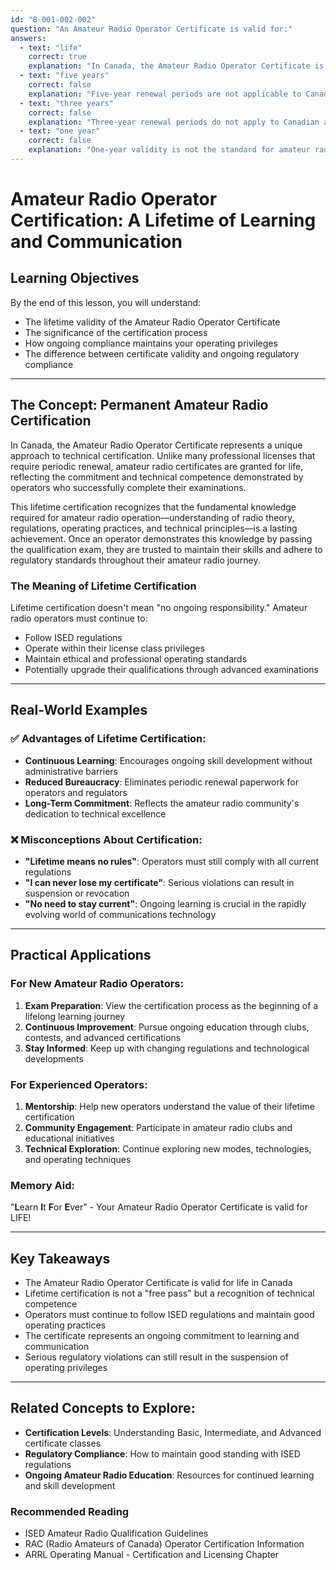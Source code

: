```yaml
---
id: "B-001-002-002"
question: "An Amateur Radio Operator Certificate is valid for:"
answers:
  - text: "life"
    correct: true
    explanation: "In Canada, the Amateur Radio Operator Certificate is valid for the lifetime of the operator, provided they maintain compliance with ISED (Innovation, Science and Economic Development) regulations. Once you've earned your certificate through successful examination, you do not need to renew it periodically. This lifetime validity encourages ongoing participation in amateur radio and reduces administrative burdens for both operators and regulatory agencies."
  - text: "five years"
    correct: false
    explanation: "Five-year renewal periods are not applicable to Canadian amateur radio operator certificates. Unlike some professional licenses that require periodic renewal, amateur radio certificates remain valid for life, assuming the operator continues to follow regulatory requirements and does not have their privileges suspended or revoked."
  - text: "three years"
    correct: false
    explanation: "Three-year renewal periods do not apply to Canadian amateur radio operator certificates. The certificate is issued permanently upon successful completion of the qualification exam, reflecting the ongoing nature of amateur radio participation and the operator's demonstrated technical competence."
  - text: "one year"
    correct: false
    explanation: "One-year validity is not the standard for amateur radio operator certificates in Canada. The certificate is granted for life, recognizing the technical knowledge and commitment demonstrated by passing the qualification examination and maintaining good standing with ISED regulations."
---
```


# Amateur Radio Operator Certification: A Lifetime of Learning and Communication

## Learning Objectives
By the end of this lesson, you will understand:
- The lifetime validity of the Amateur Radio Operator Certificate
- The significance of the certification process
- How ongoing compliance maintains your operating privileges
- The difference between certificate validity and ongoing regulatory compliance

---

## The Concept: Permanent Amateur Radio Certification

In Canada, the Amateur Radio Operator Certificate represents a unique approach to technical certification. Unlike many professional licenses that require periodic renewal, amateur radio certificates are granted for life, reflecting the commitment and technical competence demonstrated by operators who successfully complete their examinations.

This lifetime certification recognizes that the fundamental knowledge required for amateur radio operation—understanding of radio theory, regulations, operating practices, and technical principles—is a lasting achievement. Once an operator demonstrates this knowledge by passing the qualification exam, they are trusted to maintain their skills and adhere to regulatory standards throughout their amateur radio journey.

### The Meaning of Lifetime Certification

Lifetime certification doesn't mean "no ongoing responsibility." Amateur radio operators must continue to:
- Follow ISED regulations
- Operate within their license class privileges
- Maintain ethical and professional operating standards
- Potentially upgrade their qualifications through advanced examinations

---

## Real-World Examples

### ✅ Advantages of Lifetime Certification:
- **Continuous Learning**: Encourages ongoing skill development without administrative barriers
- **Reduced Bureaucracy**: Eliminates periodic renewal paperwork for operators and regulators
- **Long-Term Commitment**: Reflects the amateur radio community's dedication to technical excellence

### ❌ Misconceptions About Certification:
- **"Lifetime means no rules"**: Operators must still comply with all current regulations
- **"I can never lose my certificate"**: Serious violations can result in suspension or revocation
- **"No need to stay current"**: Ongoing learning is crucial in the rapidly evolving world of communications technology

---

## Practical Applications

### For New Amateur Radio Operators:
1. **Exam Preparation**: View the certification process as the beginning of a lifelong learning journey
2. **Continuous Improvement**: Pursue ongoing education through clubs, contests, and advanced certifications
3. **Stay Informed**: Keep up with changing regulations and technological developments

### For Experienced Operators:
1. **Mentorship**: Help new operators understand the value of their lifetime certification
2. **Community Engagement**: Participate in amateur radio clubs and educational initiatives
3. **Technical Exploration**: Continue exploring new modes, technologies, and operating techniques

### Memory Aid:
"**L**earn **I**t **F**or **E**ver" - Your Amateur Radio Operator Certificate is valid for LIFE!

---

## Key Takeaways

- The Amateur Radio Operator Certificate is valid for life in Canada
- Lifetime certification is not a "free pass" but a recognition of technical competence
- Operators must continue to follow ISED regulations and maintain good operating practices
- The certificate represents an ongoing commitment to learning and communication
- Serious regulatory violations can still result in the suspension of operating privileges

---

## Related Concepts to Explore:
- **Certification Levels**: Understanding Basic, Intermediate, and Advanced certificate classes
- **Regulatory Compliance**: How to maintain good standing with ISED regulations
- **Ongoing Amateur Radio Education**: Resources for continued learning and skill development

### Recommended Reading
- ISED Amateur Radio Qualification Guidelines
- RAC (Radio Amateurs of Canada) Operator Certification Information
- ARRL Operating Manual - Certification and Licensing Chapter